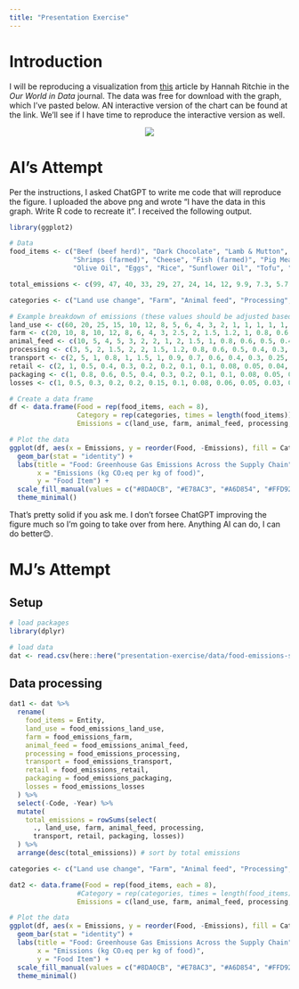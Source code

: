 ```yaml
---
title: "Presentation Exercise"
---
```


# Introduction

I will be reproducing a visualization from [this](https://ourworldindata.org/food-choice-vs-eating-local) article by Hannah Ritchie in the *Our World in Data* journal. The data was free for download with the graph, which I've pasted below. AN interactive version of the chart can be found at the link. We'll see if I have time to reproduce the interactive version as well.

<div style="text-align: center;">
  ![](food-emissions-supply-chain.png)

</div>

# AI's Attempt

Per the instructions, I asked ChatGPT to write me code that will reproduce the figure. I uploaded the above png and wrote "I have the data in this graph. Write R code to recreate it". I received the following output.

```r
library(ggplot2)

# Data
food_items <- c("Beef (beef herd)", "Dark Chocolate", "Lamb & Mutton", "Beef (dairy herd)", "Coffee", 
                "Shrimps (farmed)", "Cheese", "Fish (farmed)", "Pig Meat", "Poultry Meat", "Palm Oil", 
                "Olive Oil", "Eggs", "Rice", "Sunflower Oil", "Tofu", "Milk", "Tomatoes", "Peas", "Bananas")

total_emissions <- c(99, 47, 40, 33, 29, 27, 24, 14, 12, 9.9, 7.3, 5.7, 4.7, 4.5, 3.6, 3.2, 3.2, 2.1, 0.98, 0.89)

categories <- c("Land use change", "Farm", "Animal feed", "Processing", "Transport", "Retail", "Packaging", "Losses")

# Example breakdown of emissions (these values should be adjusted based on actual data)
land_use <- c(60, 20, 25, 15, 10, 12, 8, 5, 6, 4, 3, 2, 1, 1, 1, 1, 1, 0.5, 0.3, 0.2)
farm <- c(20, 10, 8, 10, 12, 8, 6, 4, 3, 2.5, 2, 1.5, 1.2, 1, 0.8, 0.6, 0.5, 0.4, 0.3, 0.2)
animal_feed <- c(10, 5, 4, 5, 3, 2, 2, 1, 2, 1.5, 1, 0.8, 0.6, 0.5, 0.4, 0.3, 0.2, 0.1, 0.05, 0.02)
processing <- c(3, 5, 2, 1.5, 2, 2, 1.5, 1.2, 0.8, 0.6, 0.5, 0.4, 0.3, 0.2, 0.2, 0.15, 0.12, 0.1, 0.08, 0.05)
transport <- c(2, 5, 1, 0.8, 1, 1.5, 1, 0.9, 0.7, 0.6, 0.4, 0.3, 0.25, 0.2, 0.18, 0.15, 0.1, 0.08, 0.05, 0.03)
retail <- c(2, 1, 0.5, 0.4, 0.3, 0.2, 0.2, 0.1, 0.1, 0.08, 0.05, 0.04, 0.03, 0.02, 0.015, 0.01, 0.008, 0.006, 0.004, 0.002)
packaging <- c(1, 0.8, 0.6, 0.5, 0.4, 0.3, 0.2, 0.1, 0.1, 0.08, 0.05, 0.04, 0.03, 0.02, 0.015, 0.01, 0.008, 0.006, 0.004, 0.002)
losses <- c(1, 0.5, 0.3, 0.2, 0.2, 0.15, 0.1, 0.08, 0.06, 0.05, 0.03, 0.025, 0.02, 0.015, 0.012, 0.01, 0.008, 0.006, 0.004, 0.002)

# Create a data frame
df <- data.frame(Food = rep(food_items, each = 8), 
                 Category = rep(categories, times = length(food_items)), 
                 Emissions = c(land_use, farm, animal_feed, processing, transport, retail, packaging, losses))

# Plot the data
ggplot(df, aes(x = Emissions, y = reorder(Food, -Emissions), fill = Category)) +
  geom_bar(stat = "identity") +
  labs(title = "Food: Greenhouse Gas Emissions Across the Supply Chain",
       x = "Emissions (kg CO₂eq per kg of food)",
       y = "Food Item") +
  scale_fill_manual(values = c("#8DA0CB", "#E78AC3", "#A6D854", "#FFD92F", "#E5C494", "#B3B3B3", "#66C2A5", "#FC8D62")) +
  theme_minimal()
```

That's pretty solid if you ask me. I don't forsee ChatGPT improving the figure much so I'm going to take over from here. Anything AI can do, I can do better😊.

# MJ's Attempt

## Setup

```r
# load packages
library(dplyr)
```


```r
# load data
dat <- read.csv(here::here("presentation-exercise/data/food-emissions-supply-chain.csv"))
```

## Data processing

```r
dat1 <- dat %>%
  rename(
    food_items = Entity,
    land_use = food_emissions_land_use,
    farm = food_emissions_farm,
    animal_feed = food_emissions_animal_feed,
    processing = food_emissions_processing,
    transport = food_emissions_transport,
    retail = food_emissions_retail,
    packaging = food_emissions_packaging,
    losses = food_emissions_losses
  ) %>%
  select(-Code, -Year) %>%
  mutate(
    total_emissions = rowSums(select(
      ., land_use, farm, animal_feed, processing, 
      transport, retail, packaging, losses))
  ) %>%
  arrange(desc(total_emissions)) # sort by total emissions

categories <- c("Land use change", "Farm", "Animal feed", "Processing", "Transport", "Retail", "Packaging", "Losses")

dat2 <- data.frame(Food = rep(food_items, each = 8), 
                 #Category = rep(categories, times = length(food_items)), 
                 Emissions = c(land_use, farm, animal_feed, processing, transport, retail, packaging, losses))

# Plot the data
ggplot(df, aes(x = Emissions, y = reorder(Food, -Emissions), fill = Category)) +
  geom_bar(stat = "identity") +
  labs(title = "Food: Greenhouse Gas Emissions Across the Supply Chain",
       x = "Emissions (kg CO₂eq per kg of food)",
       y = "Food Item") +
  scale_fill_manual(values = c("#8DA0CB", "#E78AC3", "#A6D854", "#FFD92F", "#E5C494", "#B3B3B3", "#66C2A5", "#FC8D62")) +
  theme_minimal()

```


